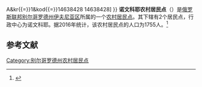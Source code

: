 {{Infobox Settlement
| official_name = 诺文科耶农村居民点
| native_name = Новенское сельское поселение
| settlement_type = [[农村居民点|农村居民点]]
| subdivision_type = [[国家|国家]]
| subdivision_type1 = [[州_(俄罗斯)|州]]
| subdivision_type2 = [[区_(苏联)|区]]
| subdivision_name = {{RUS}}
| subdivision_name1 = [[别尔哥罗德州|别尔哥罗德州]]
| subdivision_name2 = [[伊夫尼亚区|伊夫尼亚区]]
| seat_type = 行政中心
| seat = 诺文科耶
| population_as_of=2016
| population_footnotes = <ref name=stat />
| population_total = 1755
| coordinates_display = inline,title
| latd = 50 | latm = 58 | lats = 25 | latNS = N
| longd = 36 | longm = 08 | longs = 24 | longEW = E
| timezone = [[莫斯科时间|MSK]]
| utc_offset = +3
| blank_name = [[俄罗斯市政土地区划代码|OKTMO编码]]
| blank_info = [http://classif.spb.ru/classificators/view/tma.php?st{{=}}A&kr{{=}}1&kod{{=}}14638428 14638428]
}}
'''诺文科耶农村居民点'''（{{lang-ru|Новенское сельское поселение}}）是[[俄罗斯联邦|俄罗斯联邦]][[别尔哥罗德州|别尔哥罗德州]][[伊夫尼亚区|伊夫尼亚区]]所属的一个[[农村居民点|农村居民点]]。其下辖有2个居民点，行政中心为诺文科耶。据2016年统计，该农村居民点的人口为1755人。<ref name=stat>{{cite web | url = http://www.gubkinadm.ru/gorod/images/stories/foto/okrug/pasportggo.rar | title = Паспорт Губкинского городского округа на 1 января 2016 года | accessdate = 2016-02-02 | archiveurl = https://www.webcitation.org/6ezlnsjoC?url=http://www.gubkinadm.ru/gorod/images/stories/foto/okrug/pasportggo.rar | archivedate = 2016-02-02 | language = ru | deadurl = yes }}</ref>

== 参考文献 ==
{{reflist}}

{{Russia-stub}}

[[Category:别尔哥罗德州农村居民点|Category:别尔哥罗德州农村居民点]]